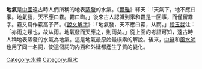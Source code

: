 '''地氣'''是[[中國|中國]]遠古時人們所稱的地表[[蒸發|蒸發]]的水氣。《[[爾雅|爾雅]]》釋天：「天氣下，地不應曰雺。地氣發，天不應曰霧。霧曰晦。」後來古人認識到雺和霧是一回事，而僅留霧字。霧又寫作霚高子芹。《[[說文解字|說文解字]]》：「地氣發，天不應曰霚，从雨。」[[段玉裁|段玉裁]]注：「亦雨之類也，故从雨。地氣發而天應之，則雨矣。」從上面的考証可知，遠古時人稱地表蒸發的水氣為地氣。這是地氣最原始最樸素的解說。後來，[[中醫|中醫]]和[[風水師|風水師]]也用了同一名詞，使這個詞的内涵和外延都產生了質的變化。

[[Category:水體|Category:水體]]
[[Category:風水|Category:風水]]
